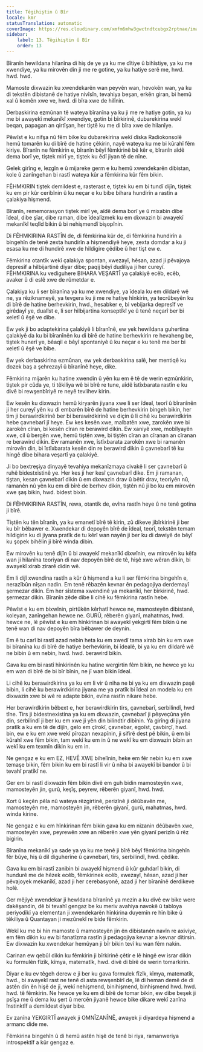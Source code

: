 ```yaml
---
title: Têgihiştin û Bîr
locale: kmr
statusTranslation: automatic
coverImage: https://res.cloudinary.com/xmfm6mhw3gwctndtcubgx2rptnae/image/upload/v1740337243/small_cover_educacion_fundamental_a051170f1c.webp
sidebar:
    label: 13. Têgihiştin û Bîr
    order: 13
---
```

Bîranîn hewildana hilanîna di hiş de ye ya ku me dîtiye û bihîstiye, ya ku me xwendiye, ya ku mirovên din ji me re gotine, ya ku hatiye serê me, hwd. hwd. hwd.

Mamoste dixwazin ku xwendekarên wan peyvên wan, hevokên wan, ya ku di tekstên dibistanê de hatiye nivîsîn, tevahiya beşan, erkên giran, bi hemû xal û komên xwe ve, hwd. di bîra xwe de hilînin.

Derbaskirina ezmûnan tê wateya bîranîna ya ku ji me re hatiye gotin, ya ku me bi awayekî mekanîkî xwendiye, gotin bi bîrkirinê, dubarekirina wekî beqan, papagan an qirtîşan, her tiştê ku me di bîra xwe de hilanîye.

Pêwîst e ku nifşa nû fêm bike ku dubarekirina wekî dîska Radiokonsolê hemû tomarên ku di bîrê de hatine çêkirin, nayê wateya ku me bi kûrahî fêm kiriye. Bîranîn ne fêmkirin e, bîranîn bêyî fêmkirinê bê kêr e, bîranîn aîdê dema borî ye, tiştek mirî ye, tiştek ku êdî jiyan tê de nîne.

Gelek girîng e, lezgîn e û mijareke germ e ku hemû xwendekarên dibistan, kole û zanîngehan bi rastî wateya kûr a fêmkirina kûr fêm bikin.

FÊHMKIRIN tiştek demildest e, rasterast e, tiştek ku em bi tundî dijîn, tiştek ku em pir kûr ceribînin û ku neçar e ku bibe bihara hundirîn a rastîn a çalakiya hişmend.

Bîranîn, rememorasyon tiştek mirî ye, aîdê dema borî ye û mixabin dibe îdeal, dibe şîar, dibe raman, dibe îdealîzmek ku em dixwazin bi awayekî mekanîkî teqlîd bikin û bi nehişmendî bişopînin.

Di FÊHMKIRINA RASTÎN de, di fêmkirina kûr de, di fêmkirina hundirîn a bingehîn de tenê zexta hundirîn a hişmendiyê heye, zexta domdar a ku ji esasa ku me di hundirê xwe de hildigire çêdibe û her tişt ew e.

Fêmkirina otantîk wekî çalakiya spontan, xwezayî, hêsan, azad ji pêvajoya depresîf a hilbijartinê diyar dibe; paqij bêyî dudiliya ji her cureyî. FÊHMKIRINA ku vediguhere BIHARA VEŞARTÎ ya çalakiyê ecêb, ecêb, avaker û di eslê xwe de rûmetdar e.

Çalakiya ku li ser bîranîna ya ku me xwendiye, ya îdeala ku em dildarê wê ne, ya rêziknameyê, ya tevgera ku ji me re hatiye hînkirin, ya tecrûbeyên ku di bîrê de hatine berhevkirin, hwd., hesabker e, bi vebijarka depresîf ve girêdayî ye, dualîst e, li ser hilbijartina konseptîkî ye û tenê neçarî ber bi xeletî û êşê ve dibe.

Ew yek ji bo adaptekirina çalakiyê li bîranînê, ew yek hewildana guhertina çalakiyê da ku bi bîranînên ku di bîrê de hatine berhevkirin re hevaheng be, tiştek hunerî ye, bêaqil e bêyî spontaniyê û ku neçar e ku tenê me ber bi xeletî û êşê ve bibe.

Ew yek derbaskirina ezmûnan, ew yek derbaskirina salê, her mentiqê ku dozek baş a şehrezayî û bîranînê heye, dike.

Fêmkirina mijarên ku hatine xwendin û yên ku em ê tê de werin ezmûnkirin, tiştek pir cûda ye, ti têkiliya wê bi bîrê re tune, aîdê îstîxbarata rastîn e ku divê bi rewşenbîriyê re neyê tevlihev kirin.

Ew kesên ku dixwazin hemû kiryarên jiyana xwe li ser îdeal, teorî û bîranînên ji her cureyî yên ku di embarên bîrê de hatine berhevkirin bingeh bikin, her tim ji berawirdkirinê ber bi berawirdkirinê ve diçin û li cihê ku berawirdkirin hebe çavnebarî jî heye. Ew kes kesên xwe, malbatên xwe, zarokên xwe bi zarokên cîran, bi kesên cîran re berawird dikin. Ew xaniyê xwe, mobîlyayên xwe, cil û bergên xwe, hemû tiştên xwe, bi tiştên cîran an cîranan an cîranan re berawird dikin. Ew ramanên xwe, îstîxbarata zarokên xwe bi ramanên mirovên din, bi îstîxbarata kesên din re berawird dikin û çavnebarî tê ku hingê dibe bihara veşartî ya çalakiyê.

Ji bo bextreşiya dinyayê tevahiya mekanîzmaya civakê li ser çavnebarî û ruhê bidestxistinê ye. Her kes ji her kesî çavnebarî dike. Em ji ramanan, tiştan, kesan çavnebarî dikin û em dixwazin drav û bêtir drav, teoriyên nû, ramanên nû yên ku em di bîrê de berhev dikin, tiştên nû ji bo ku em mirovên xwe şaş bikin, hwd. bidest bixin.

Di FÊHMKIRINA RASTÎN, rewa, otantîk de, evîna rastîn heye û ne tenê gotina ji bîrê.

Tiştên ku tên bîranîn, ya ku emanetî bîrê tê kirin, zû dikeve jibîrkirinê ji ber ku bîr bêbawer e. Xwendekar di depoyên bîrê de îdeal, teorî, tekstên temam hildigirin ku di jiyana pratîk de tu kêrî wan nayên ji ber ku di dawiyê de bêyî ku şopek bihêlin ji bîrê winda dibin.

Ew mirovên ku tenê dijîn û bi awayekî mekanîkî dixwînin, ew mirovên ku kêfa wan ji hilanîna teoriyan di nav depoyên bîrê de tê, hişê xwe wêran dikin, bi awayekî xirab zirarê didin wê.

Em li dijî xwendina rastîn a kûr û hişmend a ku li ser fêmkirina bingehîn e, nerazîbûn nîşan nadin. Em tenê rêbazên kevnar ên pedagojiya derdemayî şermezar dikin. Em her sîstema xwendinê ya mekanîkî, her bîrkirinê, hwd. şermezar dikin. Bîranîn zêde dibe li cihê ku fêmkirina rastîn hebe.

Pêwîst e ku em bixwînin, pirtûkên kêrhatî hewce ne, mamosteyên dibistanê, koleyan, zanîngehan hewce ne. GURÛ, rêberên giyanî, mahatmas, hwd. hewce ne, lê pêwîst e ku em hînkirinan bi awayekî yekgirtî fêm bikin û ne tenê wan di nav depoyên bîra bêbawer de deynin.

Em ê tu carî bi rastî azad nebin heta ku em xwedî tama xirab bin ku em xwe bi bîranîna ku di bîrê de hatiye berhevkirin, bi îdealê, bi ya ku em dildarê wê ne bibin û em nebin, hwd. hwd. berawird bikin.

Gava ku em bi rastî hînkirinên ku hatine wergirtin fêm bikin, ne hewce ye ku em wan di bîrê de bi bîr bînin, ne jî wan bikin îdeal.

Li cihê ku berawirdkirina ya ku em li vir û niha ne bi ya ku em dixwazin paşê bibin, li cihê ku berawirdkirina jiyana me ya pratîk bi îdeal an modela ku em dixwazin xwe bi wê re adapte bikin, evîna rastîn nikare hebe.

Her berawirdkirin bêbext e, her berawirdkirin tirs, çavnebarî, serbilindî, hwd tîne. Tirs ji bidestnexistina ya ku em dixwazin, çavnebarî ji pêşveçûna yên din, serbilindî ji ber ku em xwe ji yên din bilindtir dibînin. Ya girîng di jiyana pratîk a ku em tê de dijîn, gelo em çîrokî, çavnebar, egoîst, çavbirçî, hwd. bin, ew e ku em xwe wekî pîrozan nexapînin, ji sifirê dest pê bikin, û em bi kûrahî xwe fêm bikin, tam wekî ku em in û ne wekî ku em dixwazin bibin an wekî ku em texmîn dikin ku em in.

Ne gengaz e ku em EZ, HEVÊ XWE bihelînin, heke em fêr nebin ku em xwe temaşe bikin, fêm bikin ku em bi rastî li vir û niha bi awayekî bi bandor û bi tevahî pratîkî ne.

Ger em bi rastî dixwazin fêm bikin divê em guh bidin mamosteyên xwe, mamosteyên jin, gurû, keşîş, peyrew, rêberên giyanî, hwd. hwd.

Xort û keçên pêla nû wateya rêzgirtinê, perizînê ji dêûbavên me, mamosteyên me, mamosteyên jin, rêberên giyanî, gurû, mahatmas, hwd. winda kirine.

Ne gengaz e ku em hînkirinan fêm bikin gava ku em nizanin dêûbavên xwe, mamosteyên xwe, peyrewên xwe an rêberên xwe yên giyanî perizîn û rêz bigirin.

Bîranîna mekanîkî ya sade ya ya ku me tenê ji bîrê bêyî fêmkirina bingehîn fêr bûye, hiş û dil diguherîne û çavnebarî, tirs, serbilindî, hwd. çêdike.

Gava ku em bi rastî zanibin bi awayekî hişmend û kûr guhdarî bikin, di hundurê me de hêzek ecêb, fêmkirinek ecêb, xwezayî, hêsan, azad ji her pêvajoyek mekanîkî, azad ji her cerebasyonê, azad ji her bîranînê derdikeve holê.

Ger mêjiyê xwendekar ji hewldana bîranînê ya mezin a ku divê ew bike were dakêşandin, dê bi tevahî gengaz be ku meriv avahiya navokê û tabloya periyodîkî ya elementan ji xwendekarên hînkirina duyemîn re hîn bike û têkiliya û Quantayan ji mezûnekî re bide fêmkirin.

Wekî ku me bi hin mamoste û mamosteyên jin ên dibistanên navîn re axiviye, em fêm dikin ku ew bi fanatîzma rastîn ji pedagojiya kevnar a kevnar ditirsin. Ew dixwazin ku xwendekar hemûyan ji bîr bikin tevî ku wan fêm nakin.

Carinan ew qebûl dikin ku fêmkirin ji bîrkirinê çêtir e lê hingê ew israr dikin ku formulên fîzîk, kîmya, matematîk, hwd. divê di bîrê de werin tomarkirin.

Diyar e ku ev têgeh derew e ji ber ku gava formulek fîzîk, kîmya, matematîk, hwd., bi awayekî rast ne tenê di asta rewşenbîrî de, lê di heman demê de di astên din ên hişê de jî, wekî nehişmend, binihişmend, binhişmend hwd. hwd. hwd. tê fêmkirin. Ne hewce ye ku em di bîrê de tomar bikin, ew dibe beşek ji psîşa me û dema ku şert û mercên jiyanê hewce bike dikare wekî zanîna înstinktîf a demildest diyar bibe.

Ev zanîna YEKGIRTÎ awayek ji OMNÎZANÎNÊ, awayek ji diyardeya hişmend a armanc dide me.

Fêmkirina bingehîn û di hemû astên hişê de tenê bi riya, ramanweriya introspektîf a kûr gengaz e.

